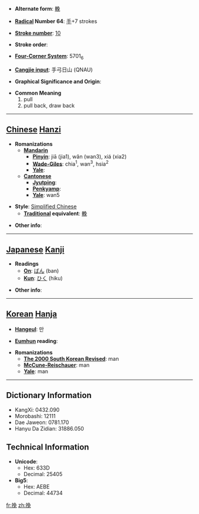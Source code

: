 * '''Alternate form''': [[輓]]

* '''[[Wiktionary:Chinese radical index| Radical]] Number 64''': [[Wiktionary:Chinese radical index 手|手]]+7 strokes

* '''[[Wiktionary:Chinese total strokes index|Stroke number]]''': [[Wiktionary:Chinese total strokes index 10|10]]

* '''Stroke order''': 

* '''[[Wiktionary:Chinese four corner index|Four-Corner System]]''': 5701<sub>6</sub>

* '''[[Wiktionary:Chinese Cangjie index|Cangjie input]]''': 手弓日山 (QNAU)

* '''Graphical Significance and Origin''': 

* '''Common Meaning'''
*#pull
*# pull back, draw back


----

== [[Chinese]] [[Hanzi]] ==

* '''Romanizations'''
** '''[[Mandarin]]'''
*** '''[[Pinyin]]''': jiā (jia1), wǎn (wan3), xiá (xia2)
*** '''[[Wade-Giles]]''': chia<sup>1</sup>, wan<sup>3</sup>, hsia<sup>2</sup>
*** '''[[Yale]]''': 
** '''[[Cantonese]]'''
*** '''[[Jyutping]]''':
*** '''[[Penkyamp]]''': 
*** '''[[Yale]]''': wan5

* '''Style''': [[Simplified Chinese]] 
** '''[[Traditional Chinese|Traditional]] equivalent''': [[輓]]

* '''Other info''': 

----

== [[Japanese]] [[Kanji]] ==

* '''Readings'''
** '''[[On]]''': [[ばん]] (ban)
** '''[[Kun]]''': [[ひく]] (hiku)

* '''Other info''':  

----

== [[Korean]] [[Hanja]] ==

* '''[[Hangeul]]''': 만

* '''[[Eumhun]] reading''': 

* '''Romanizations'''
** '''[[The 2000 South Korean Revised Romanization|The 2000 South Korean Revised]]''': man
** '''[[McCune-Reischauer]]''': man
** '''[[Yale]]''': man

----

== Dictionary Information ==

* KangXi: 0432.090
* Morobashi: 12111
* Dae Jaweon: 0781.170
* Hanyu Da Zidian: 31886.050

== Technical Information ==

* '''Unicode''':
** Hex: 633D
** Decimal: 25405
* '''Big5''':
** Hex: AEBE
** Decimal: 44734

[[fr:挽]]
[[zh:挽]]